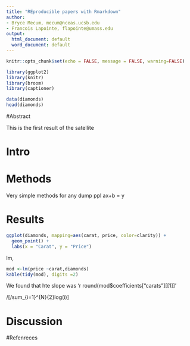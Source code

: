 ```yaml
---
title: "REproducible papers with Rmarkdown"
author:
- Bryce Mecum, mecum@nceas.ucsb.edu
- Francois Lapointe, flapointe@umass.edu
output:
  html_document: default
  word_document: default
---
```


```r
knitr::opts_chunk$set(echo = FALSE, message = FALSE, warning=FALSE)

library(ggplot2)
library(knitr)
library(broom)
library(captioner)
```

```r
data(diamonds)
head(diamonds)

```


#Abstract

This is the first result of the satellite

# Intro

# Methods

Very simple methods for any dump ppl
ax+b = y 

# Results

```r
ggplot(diamonds, mapping=aes(carat, price, color=clarity)) +
  geom_point() +
  labs(x = "Carat", y = "Price")
```
lm,

```r
mod <-lm(price ~carat,diamonds)
kable(tidy(mod), digits =2)
```

We found that hte slope was 'r round(mod$coefficients["carats"][[1]]'

/[/sum_{i=1}^{N}{2}log(i)]

# Discussion

#Refenreces

